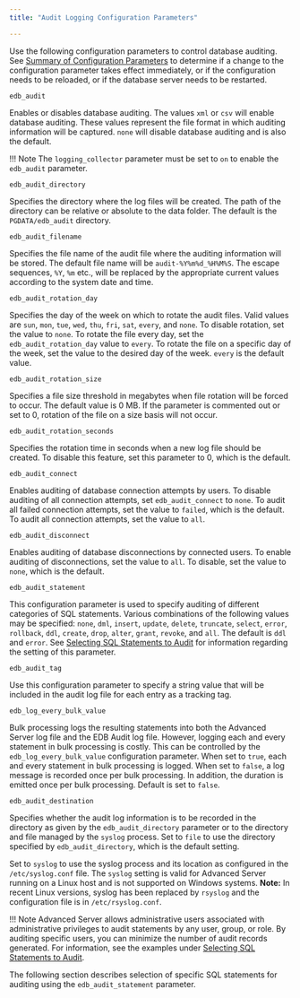 ```yaml
---
title: "Audit Logging Configuration Parameters"

---
```


Use the following configuration parameters to control database auditing. See [Summary of Configuration Parameters](../01_configuration_parameters/02_summary_of_configuration_parameters/#summary_of_configuration_parameters) to determine if a change to the configuration parameter takes effect immediately, or if the configuration needs to be reloaded, or if the database server needs to be restarted.

`edb_audit`

 Enables or disables database auditing. The values `xml` or `csv` will enable database auditing. These values represent the file format in which auditing information will be captured. `none` will disable database auditing and is also the default.

!!! Note
    The `logging_collector` parameter must be set to `on` to enable the `edb_audit` parameter.

`edb_audit_directory`

 Specifies the directory where the log files will be created. The path of the directory can be relative or absolute to the data folder. The default is the `PGDATA/edb_audit` directory.

`edb_audit_filename`

 Specifies the file name of the audit file where the auditing information will be stored. The default file name will be `audit-%Y%m%d_%H%M%S`. The escape sequences, `%Y`, `%m` etc., will be replaced by the appropriate current values according to the system date and time.

`edb_audit_rotation_day`

 Specifies the day of the week on which to rotate the audit files. Valid values are `sun`, `mon`, `tue`, `wed`, `thu`, `fri`, `sat`, `every`, and `none`. To disable rotation, set the value to `none`. To rotate the file every day, set the `edb_audit_rotation_day` value to `every`. To rotate the file on a specific day of the week, set the value to the desired day of the week. `every` is the default value.

`edb_audit_rotation_size`

 Specifies a file size threshold in megabytes when file rotation will be forced to occur. The default value is 0 MB. If the parameter is commented out or set to 0, rotation of the file on a size basis will not occur.

`edb_audit_rotation_seconds`

 Specifies the rotation time in seconds when a new log file should be created. To disable this feature, set this parameter to 0, which is the default.

`edb_audit_connect`

 Enables auditing of database connection attempts by users. To disable auditing of all connection attempts, set `edb_audit_connect` to `none`. To audit all failed connection attempts, set the value to `failed`, which is the default. To audit all connection attempts, set the value to `all`.

`edb_audit_disconnect`

 Enables auditing of database disconnections by connected users. To enable auditing of disconnections, set the value to `all`. To disable, set the value to `none`, which is the default.

`edb_audit_statement`

 This configuration parameter is used to specify auditing of different categories of SQL statements. Various combinations of the following values may be specified: `none`, `dml`, `insert`, `update`, `delete`, `truncate`, `select`, `error`, `rollback`, `ddl`, `create`, `drop`, `alter`, `grant`, `revoke`, and `all`. The default is `ddl` and `error`. See [Selecting SQL Statements to Audit](02_selecting_sql_statements_to_audit/#selecting_sql_statements_to_audit) for information regarding the setting of this parameter.

`edb_audit_tag`

 Use this configuration parameter to specify a string value that will be included in the audit log file for each entry as a tracking tag.

`edb_log_every_bulk_value`

 Bulk processing logs the resulting statements into both the Advanced Server log file and the EDB Audit log file. However, logging each and every statement in bulk processing is costly. This can be controlled by the `edb_log_every_bulk_value` configuration parameter. When set to `true`, each and every statement in bulk processing is logged. When set to `false`, a log message is recorded once per bulk processing. In addition, the duration is emitted once per bulk processing. Default is set to `false`.

`edb_audit_destination`

 Specifies whether the audit log information is to be recorded in the directory as given by the `edb_audit_directory` parameter or to the directory and file managed by the `syslog` process. Set to `file` to use the directory specified by `edb_audit_directory`, which is the default setting.

 Set to `syslog` to use the syslog process and its location as configured in the `/etc/syslog.conf` file. The `syslog` setting is valid for Advanced Server running on a Linux host and is not supported on Windows systems. **Note:** In recent Linux versions, syslog has been replaced by `rsyslog` and the configuration file is in `/etc/rsyslog.conf`.

!!! Note
    Advanced Server allows administrative users associated with administrative privileges to audit statements by any user, group, or role. By auditing specific users, you can minimize the number of audit records generated. For information, see the examples under [Selecting SQL Statements to Audit](02_selecting_sql_statements_to_audit/#data-definition-language-and-data-control-language-statements).

The following section describes selection of specific SQL statements for auditing using the `edb_audit_statement` parameter.
